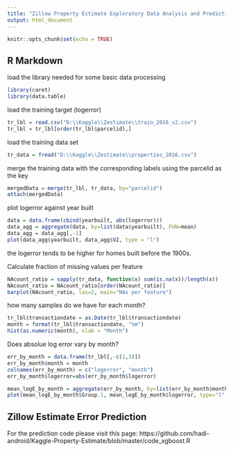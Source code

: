 ```yaml
---
title: "Zillow Property Estimate Exploratory Data Analysis and Prediction"
output: html_document
---
```


```r
knitr::opts_chunk$set(echo = TRUE)
```

## R Markdown

load the library needed for some basic data processing

```r
library(caret)
library(data.table)
```

load the training target (logerror)
```r
tr_lbl = read.csv("D:\\Kaggle\\Zestimate\\train_2016_v2.csv")
tr_lbl = tr_lbl[order(tr_lbl$parcelid),]
```

load the training data set

```r
tr_data = fread("D:\\Kaggle\\Zestimate\\properties_2016.csv")
```
merge the training data with the corresponding labels using the parcelid as the key
```r
mergedData = merge(tr_lbl, tr_data, by="parcelid")
attach(mergedData)
```

plot logerror against year built
```r
data = data.frame(cbind(yearbuilt, abs(logerror)))
data_agg = aggregate(data, by=list(data$yearbuilt), FUN=mean)
data_agg = data_agg[,-1]
plot(data_agg$yearbuilt, data_agg$V2, type = "l")
```
the logerror tends to be higher for homes built before the 1900s.

Calculate fraction of missing values per feature
```r
NAcount_ratio = sapply(tr_data, function(x) sum(is.na(x))/length(x))
NAcount_ratio = NAcount_ratio[order(NAcount_ratio)]
barplot(NAcount_ratio, las=2, main="NAs per feature")
```

how many samples do we have for each month?
```r
tr_lbl$transactiondate = as.Date(tr_lbl$transactiondate)
month = format(tr_lbl$transactiondate, "%m")
hist(as.numeric(month), xlab = "Month")
```


Does absolue log error vary by month?
```r
err_by_month = data.frame(tr_lbl[,-c(1,3)])
err_by_month$month = month
colnames(err_by_month) = c("logerror", "month")
err_by_month$logerror=abs(err_by_month$logerror)

mean_logE_by_month = aggregate(err_by_month, by=list(err_by_month$month), FUN = mean)
plot(mean_logE_by_month$Group.1, mean_logE_by_month$logerror, type="l", xlab = "Month", ylab="mean abs logerror")
```





## Zillow Estimate Error Prediction
For the prediction code please visit this page: https://github.com/hadi-android/Kaggle-Property-Estimate/blob/master/code_xgboost.R

